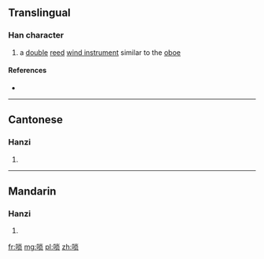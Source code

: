 {{also|嗩}}
==Translingual==

===Han character===
{{Han char|rn=30|rad=口|as=07|sn=10|four=|canj=口火月人 (RFBO)|ids=⿰[[口]]⿱[[小|⺌]][[贝]]}}

# a [[double]] [[reed]] [[wind instrument]] similar to the [[oboe]]

====References====
* {{Han ref|kx=0193.051|hdz=10628.020|uh=5522|ud=21794}}

----

==Cantonese==

===Hanzi===
{{yue-hanzi|jyut=|y=so2|tra=嗩}}

# {{defn|lang=yue|sort=口07}}

----

==Mandarin==

===Hanzi===
{{cmn-hanzi|tra=嗩|pin=[[jī]] ([[ji1]]), [[suǒ]] ([[suo3]])|wg=chi<sup>1</sup>, so<sup>3</sup>}}

# {{defn|lang=cmn|sort=口07}}

[[fr:唢]]
[[mg:唢]]
[[pl:唢]]
[[zh:唢]]